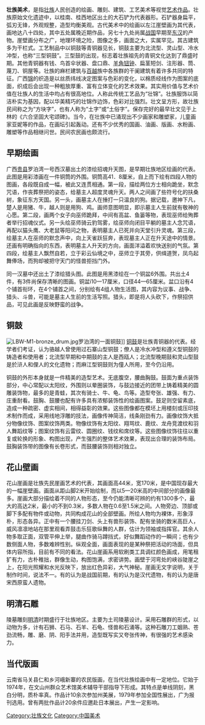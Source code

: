 {{unreferenced|time=2010-05-19T05:20:20+00:00}}
'''壮族美术'''，是指[[壮族|壮族]]人民创造的绘画、雕刻、建筑、工艺美术等视觉[[艺术|艺术]][[作品|作品]]。壮族原始文化遗迹中，以桂南、桂西地区出土的大石铲为代表器形。石铲器身扁平，弧刃无锋，外观规整，造型均衡美观。古代美术中的绘画以左江崖壁画为其代表，画地达八十四处，其中五处属晚近期作品，另七十九处尚属[[战国|战国]]早期至[[东汉|东汉]]的产物。崖壁画分布之广，地理环境之险，图像之多，画面之大，实属罕见。其古建筑多为干栏式。工艺制品中以铜鼓等青铜器见长，铜鼓主要为北流型、灵山型、冷水冲型，也称“三型铜鼓”。三型鼓的出现，标志着壮族祖先的青铜文化达到了鼎盛时期。其他青铜器有钱、鸟首伞状器、盘口鼎、[[羊角钮钟|羊角钮钟]]、扁茎短剑、注形器、筒、蔑刀、铜屋等。壮族的麻栏建筑与[[百越|百越]]族中各族群的干阑建筑有着许多共同的特征。广西[[锦|锦]]的织造是以丝质纬线决定图案与色彩的变化，以棉质经线作为图案的底面，织成后会出现一种粗放厚重、富有立体变化的艺术效果。其实用价值与艺术价值在壮族人的生活中均占有很高地位。人称此传统工艺品为“壮锦”。壮族服饰以简洁朴实为基因，配以华美精巧的壮锦作边饰，色彩对比强烈。壮文呈方形，故壮族民间称之为“方块字”，也有人称为“土字”或“土俗字”。保存完好的最早壮文见于上林的《六合坚固大宅颂碑》。当今，在壮族中已涌现出不少画家和雕塑家，儿童画家亚妮等的作品，在画坛引起轰动。还有不少优秀的国画、油画、版画、水粉画、雕塑等作品相继问世。民间农民画也颇流行。

==早期绘画==
广西[[贵县|贵县]]罗泊湾一号西汉墓出土的漆绘招魂升天图，是早期壮族地区绘画的代表。此图是用彩漆画在一件铜筒的外围。铜筒高41．8厘米，自上而下绘有四段人物的图画，各段既自成一幅，被此又连贯相通。第一段，描绘两位方士相向跪坐，默念咒语，作丧葬祭把的姿态，给墓主人超度灵魂升天。两人之间画了些符号化的扶桑树，象征东方天国。另一头，画墓主人在捶打一只温良的狗。据记载，邀神下凡，楚人是用猪、牛，越人则是用狗、鸡。画师意图明显，即示墓主人生前就有敬神的心愿。第二段，画两个女子向巫师跪拜，中间有高盆、鱼篓等物，表现巫师给殉葬者举行招魂仪式。另一头绘巫师骑云豹驾雾，绘巫师向闭目平躺的墓主人念咒语，再配以猫头鹰、大老鼠等阳问之物，表明墓主人已死并向天堂引升灵魂。第三段，绘墓主人在巫师的默念声中，向上天雀跃狂奔，表现墓主人正在升天途中的情景。还画有明确指向的东西，表明墓主人升天的方向，画面洋溢着欢快送别的气氛。第四段，绘墓主人飘然自若，立于彩云仙境之中，巫师立于其旁，供缉道贺，凤鸟起舞俸场，而狗却被把守天门的怪兽拒挡门外。

同一汉墓中还出土了漆绘猎头图。此图是用黑漆绘在一个铜盆6外围。共出土4件，有3件尚保存清晰的图画。铜盆i10一17厘米，口径44—65厘米。盆口沿有4个铺首衔环，在4个铺首之间，分别绘有4组人物生活图，其内容为议事、战争、猎头、斗兽，可能是墓主人生前的生活写照。猎头，即是将人头砍下，作祭招供品，可见此画是反映野蛮的战争。

== 铜鼓 ==
[[File:LBW-M1-bronze_drum.jpg|thumb]]罗泊湾的一面铜鼓]]
[[铜鼓|铜鼓]]是壮族青铜器的代表。经学者们考证，认为骆越人曾使用过石寨山型铜鼓；僚人是冷水冲型和遵义型铜鼓的铸造者和使用者；北流型早期和中期鼓的主人是西瓯人；北流型晚期鼓和灵山型鼓是於浒人和俚人的文化遗物；而麻江型铜鼓则为僮人所用，至今仍沿用。

铜鼓的外形本身就是一件精美的造型艺术。无底腹空，腰曲胸鼓。鼓面为重点装饰部分，中心常配以太阳纹，外围则以晕圈装饰，与鼓边接近的团带上铸着精美的圆雕装饰物，最多的是青蛙，其次有骑士、牛、龟、鸟等。造型夸张、雄强、有力、庄重耐看。鼓胸、鼓腰也配有许多具有浓郁装饰性的绘画图案。鼓足则空留素底，造成一种疏密、虚实相间，相得益彰的效果。这些图像都在模坯上用楼刻或压印技术制作而成，采用线地浮雕的技法，画像传神简洁，线条刚劲有力。画像纹饰大抵分物像纹饰、图案纹饰两类。物像纹饰有太阳纹、翔骂纹、鹿纹、龙舟竞渡纹和羽人舞蹈纹等；图案纹饰有云雷纹、圆圈纹、钱纹和席纹等。这些图像纹饰往往以重复或轮换的形象、构图出现，产生强烈的整体艺术效果，表现出合理的装饰布局。鼓胸装饰带的图像有长卷形式，而鼓腰装饰则相对独立。

== 花山壁画 ==
花山崖画是壮族先民崖画艺术的代表，其画面高44米，宽170米，是中国现存最大的一幅崖壁画。画面从距山脚2米开始绘制，而以5—20米高的中间部分的画像最多。崖画大部分描绘着不同的人物形态，至今仍能清晰可辨的约有1300多个，最大的高达2米，最小的不到0.3米，多数人物在0.6至1.5米之间。人物旁边、顶部或脚下多配有物件或动物，共同构成花山的全部壁画。所绘人物均为裸体，形象淳朴，形态各异。正中有一个腰挂刀剑、头上有兽形装饰、配有坐骑的数米高巨人，威风凛凛地站在那里观看弄鼓击乐狂歌纵舞的人群，估计为领袖或指挥官。其余人物多取正面，双管平伸上举，腿曲作骑马蹲挡式，好似舞蹈动作的一瞬间；也有少数侧面人物，多数难辨性别。纵观全面，画面表现的是某种祭把活动的场面，但具体内容所指，目前有不同的看法。花山崖画系用软刷类工具调红颜色画成，用笔租犷有力，古朴稚拙，群像生动，构图饱满，求密讲势。画壁于河弯处的峡谷陡崖之上，在阳光照耀和水光反映下，放出红色异彩，大气神秘。崖画无文字说明，关于制作时间，说法不一。有的认为是战国前期，有的认为是汉代遗物，有的认为是唐宋西原蛮人遗物。

==明清石雕==
陵墓雕刻[[明朝|明]][[清朝|清]]时期盛行于壮族地区。主要为土司陵墓设计。采用石雕群的形式，以动物为多，计有石狮、石马、石羊、石龟、怪兽和石涌等。这种石雕刀工姻熟、苍劲流畅，雕、磨、阴、阳手法并用，造型既写实又夸张传神，有很强的艺术感染力。

==当代版画==
云南省马关县仁和乡河峨新寨的农民版画，在当代壮族绘画中有一定地位。它始于1974年，在文山州群众艺术馆美术辅导干部指导下形成。其特点是单线阴刻，黑白分明，质朴率真。作品计10余次参加州美展，1979年参加全国性展出，广为报刊选用。曾有两批作品计20余件应邀赴日本展出，产生一定影响。

[[Category:壮族文化|Category:壮族文化]]
[[Category:中国美术|Category:中国美术]]